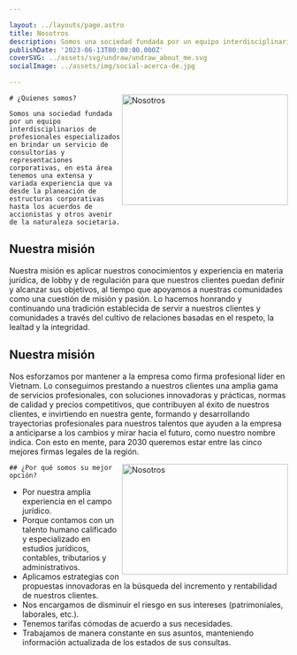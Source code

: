 ```yaml
---

layout: ../layouts/page.astro
title: Nosotros
description: Somos una sociedad fundada por un equipo interdisciplinario de profesionales especializados en consultorías y representaciones corporativas
publishDate: '2023-06-13T00:00:00.000Z'
coverSVG: ../assets/svg/undraw/undraw_about_me.svg
socialImage: ../assets/img/social-acerca-de.jpg

---
```




<div class='relative overflow-hidden bg-white dark:bg-gray-900'>
    <Image src={nosotros}
    alt="Nosotros"
    width="300"
    height="200"
    decoding="async"
    loading="lazy"
    shape-outside= "circle(50%)"
    align="right"
    />
    
    # ¿Quienes somos?
    
    Somos una sociedad fundada por un equipo interdisciplinarios de profesionales especializados en brindar un servicio de consultorías y representaciones corporativas, en esta área tenemos una extensa y variada experiencia que va desde la planeación de estructuras corporativas hasta los acuerdos de accionistas y otros avenir de la naturaleza societaria.
</div>

## Nuestra misión
Nuestra misión es aplicar nuestros conocimientos y experiencia en materia jurídica, de lobby y de regulación para que nuestros clientes puedan definir y alcanzar sus objetivos, al tiempo que apoyamos a nuestras comunidades como una cuestión de misión y pasión. Lo hacemos honrando y continuando una tradición establecida de servir a nuestros clientes y comunidades a través del cultivo de relaciones basadas en el respeto, la lealtad y la integridad.

## Nuestra misión
Nos esforzamos por mantener a la empresa como firma profesional líder en Vietnam. Lo conseguimos prestando a nuestros clientes una amplia gama de servicios profesionales, con soluciones innovadoras y prácticas, normas de calidad y precios competitivos, que contribuyen al éxito de nuestros clientes, e invirtiendo en nuestra gente, formando y desarrollando trayectorias profesionales para nuestros talentos que ayuden a la empresa a anticiparse a los cambios y mirar hacia el futuro, como nuestro nombre indica. Con esto en mente, para 2030 queremos estar entre las cinco mejores firmas legales de la región.


<div class='relative overflow-hidden bg-white dark:bg-gray-900'>
    <Image src={check}
        alt="Nosotros"
        width="300"
        height="200"
        decoding="async"
        loading="lazy"
        shape-outside= "circle(50%)"
        align="right"
        format={["avif", "webp"]}
    />
    
    ## ¿Por qué somos su mejor opción?
  * Por nuestra amplia experiencia en el campo jurídico.
  * Porque contamos con un talento humano calificado y especializado en estudios jurídicos, contables, tributarios y administrativos.
  * Aplicamos estrategias con propuestas innovadoras en la búsqueda del incremento y rentabilidad de nuestros clientes.
  * Nos encargamos de disminuir el riesgo en sus intereses (patrimoniales, laborales, etc.).
  * Tenemos tarifas cómodas de acuerdo a sus necesidades.
  * Trabajamos de manera constante en sus asuntos, manteniendo información actualizada de los estados de sus consultas.
</div>